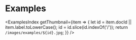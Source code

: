 # Examples


<ExamplesIndex getThumbnail={item => {
  let id = item.docId || item.label.toLowerCase();
  id = id.slice(id.indexOf('/'));
  return `/images/examples/${id}.jpg`;
}} />
